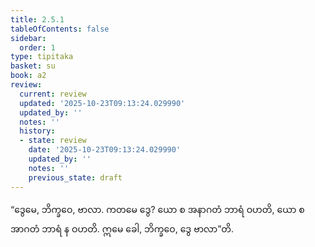 ```yaml
---
title: 2.5.1
tableOfContents: false
sidebar:
  order: 1
type: tipitaka
basket: su
book: a2
review:
  current: review
  updated: '2025-10-23T09:13:24.029990'
  updated_by: ''
  notes: ''
  history:
  - state: review
    date: '2025-10-23T09:13:24.029990'
    updated_by: ''
    notes: ''
    previous_state: draft
---
```



<ReviewStatus review={frontmatter.review} showDetails={true} />

<HypothesisAnnotation frontmatter={frontmatter} />

<DynamicBreadcrumb />

<Division number="99" book="a2" e="ch" v="15" p="82">

<Paragraph number="182" book="a2">
“ဒွေမေ, ဘိက္ခဝေ, ဗာလာ. ကတမေ ဒွေ? ယော စ အနာဂတံ ဘာရံ ဝဟတိ, ယော စ အာဂတံ ဘာရံ န ဝဟတိ. ဣမေ ခေါ, ဘိက္ခဝေ, ဒွေ ဗာလာ”တိ.
</Paragraph>
</Division>